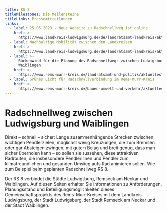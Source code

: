 ```yaml
---
title: RS 8
titleMilestones: Die Meilensteine
titleLinks: Pressemitteilungen
links:
  - label: 25.05.2023 - Neue Website zu Radschnellweg ist online
    href: >-
      https://www.landkreis-ludwigsburg.de/de/landratsamt-landkreis/aktuelles/nachrichten/detail/neue-website-zu-radschnellweg-ist-online/
  - label: Nachhaltige Mobilität zwischen den Landkreisen
    href: >-
      https://www.landkreis-ludwigsburg.de/de/landratsamt-landkreis/aktuelles/pressemitteilungen/detail/nachhaltige-mobilitaet-zwischen-den-landkreisen/
  - label: >-
      Rückenwind für die Planung des Radschnellwegs zwischen Ludwigsburg und
      Waiblingen
    href: >-
      https://www.rems-murr-kreis.de/landratsamt-und-politik/aktuelles?tx_hwnews_hwnews%5Baction%5D=show&tx_hwnews_hwnews%5Bcontroller%5D=Newsartikel&tx_hwnews_hwnews%5BnewsartikelId%5D=1321
  - label: Grünes Licht für Radschnellverbindung im Rems-Murr-Kreis
    href: >-
      https://www.rems-murr-kreis.de/bauen-umwelt-und-verkehr/aktuelles/?tx_hwnews_hwnews%5BnewsartikelId%5D=1043&tx_hwnews_hwnews%5BcurrentPage%5D=2&tx_hwnews_hwnews%5Baction%5D=show&tx_hwnews_hwnews%5Bcontroller%5D=Newsartikel
---
```

# Radschnellweg zwischen Ludwigsburg und Waiblingen

Direkt – schnell – sicher: Lange zusammenhängende Strecken zwischen wichtigen Pendlerzielen, möglichst wenig Kreuzungen, die zum Bremsen oder gar Absteigen zwingen, mit gutem Belag und breit genug, dass man sicher überholen kann – so sollen sie aussehen, diese attraktiven Radrouten, die insbesondere Pendlerinnen und Pendler zum klimafreundlichen und gesunden Umstieg aufs Rad animieren sollen. Wie zum Beispiel beim geplanten Radschnellweg RS 8.

Der RS 8 verbindet die Städte Ludwigsburg, Remseck am Neckar und Waiblingen. Auf diesen Seiten erhalten Sie Informationen zu Anforderungen, Planungsstand und Beteiligungsmöglichkeiten dieses Gemeinschaftsprojekts des Rems-Murr-Kreises mit dem Landkreis Ludwigsburg, der Stadt Ludwigsburg, der Stadt Remseck am Neckar und der Stadt Waiblingen.
